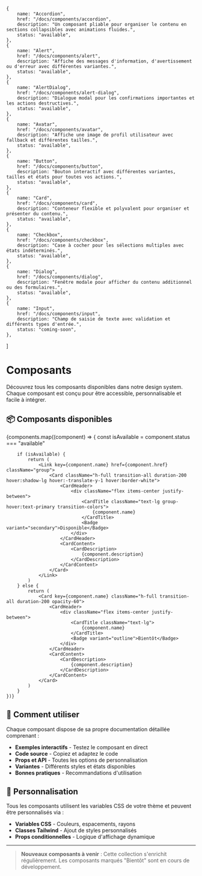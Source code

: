 
	{
		name: "Accordion",
		href: "/docs/components/accordion",
		description: "Un composant pliable pour organiser le contenu en sections collapsibles avec animations fluides.",
		status: "available",
	},
	{
		name: "Alert",
		href: "/docs/components/alert",
		description: "Affiche des messages d'information, d'avertissement ou d'erreur avec différentes variantes.",
		status: "available",
	},
	{
		name: "AlertDialog",
		href: "/docs/components/alert-dialog",
		description: "Dialogue modal pour les confirmations importantes et les actions destructives.",
		status: "available",
	},
	{
		name: "Avatar",
		href: "/docs/components/avatar",
		description: "Affiche une image de profil utilisateur avec fallback et différentes tailles.",
		status: "available",
	},
	{
		name: "Button",
		href: "/docs/components/button",
		description: "Bouton interactif avec différentes variantes, tailles et états pour toutes vos actions.",
		status: "available",
	},
	{
		name: "Card",
		href: "/docs/components/card",
		description: "Conteneur flexible et polyvalent pour organiser et présenter du contenu.",
		status: "available",
	},
	{
		name: "Checkbox",
		href: "/docs/components/checkbox",
		description: "Case à cocher pour les sélections multiples avec états indéterminés.",
		status: "available",
	},
	{
		name: "Dialog",
		href: "/docs/components/dialog",
		description: "Fenêtre modale pour afficher du contenu additionnel ou des formulaires.",
		status: "available",
	},
	{
		name: "Input",
		href: "/docs/components/input",
		description: "Champ de saisie de texte avec validation et différents types d'entrée.",
		status: "coming-soon",
	},
]

# Composants

Découvrez tous les composants disponibles dans notre design system. Chaque composant est conçu pour être accessible, personnalisable et facile à intégrer.

## 📦 Composants disponibles

<div className="grid grid-cols-1 md:grid-cols-2 lg:grid-cols-2 gap-6 my-8">
	{components.map((component) => {
		const isAvailable = component.status === "available"

		if (isAvailable) {
			return (
				<Link key={component.name} href={component.href} className="group">
					<Card className="h-full transition-all duration-200 hover:shadow-lg hover:-translate-y-1 hover:border-white">
						<CardHeader>
							<div className="flex items-center justify-between">
								<CardTitle className="text-lg group-hover:text-primary transition-colors">
									{component.name}
								</CardTitle>
								<Badge variant="secondary">Disponible</Badge>
							</div>
						</CardHeader>
						<CardContent>
							<CardDescription>
								{component.description}
							</CardDescription>
						</CardContent>
					</Card>
				</Link>
			)
		} else {
			return (
				<Card key={component.name} className="h-full transition-all duration-200 opacity-60">
					<CardHeader>
						<div className="flex items-center justify-between">
							<CardTitle className="text-lg">
								{component.name}
							</CardTitle>
							<Badge variant="outline">Bientôt</Badge>
						</div>
					</CardHeader>
					<CardContent>
						<CardDescription>
							{component.description}
						</CardDescription>
					</CardContent>
				</Card>
			)
		}
	})}
</div>

## 🚀 Comment utiliser

Chaque composant dispose de sa propre documentation détaillée comprenant :

- **Exemples interactifs** - Testez le composant en direct
- **Code source** - Copiez et adaptez le code
- **Props et API** - Toutes les options de personnalisation
- **Variantes** - Différents styles et états disponibles
- **Bonnes pratiques** - Recommandations d'utilisation

## 🎨 Personnalisation

Tous les composants utilisent les variables CSS de votre thème et peuvent être personnalisés via :

- **Variables CSS** - Couleurs, espacements, rayons
- **Classes Tailwind** - Ajout de styles personnalisés
- **Props conditionnelles** - Logique d'affichage dynamique

---

> **Nouveaux composants à venir** : Cette collection s'enrichit régulièrement. Les composants marqués "Bientôt" sont en cours de développement.
